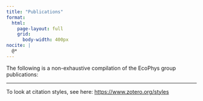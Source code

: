```yaml
---
title: "Publications"
format:
  html:
    page-layout: full
    grid:
      body-width: 400px
nocite: |
  @*
---
```


The following is a non-exhaustive compilation of the EcoPhys group publications:

::: {#refs}

:::
---

To look at citation styles, see here: [https://www.zotero.org/styles](https://www.zotero.org/styles)
